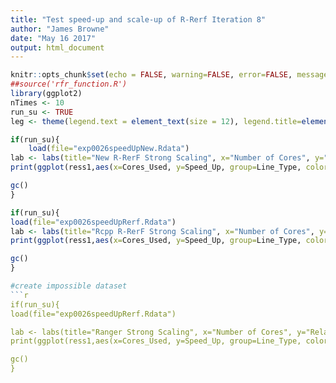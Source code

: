 ```yaml
---
title: "Test speed-up and scale-up of R-Rerf Iteration 8"
author: "James Browne"
date: "May 16 2017"
output: html_document
---
```


```r
knitr::opts_chunk$set(echo = FALSE, warning=FALSE, error=FALSE, message=FALSE, cache = FALSE)
##source('rfr_function.R')
library(ggplot2)
nTimes <- 10
run_su <- TRUE
leg <- theme(legend.text = element_text(size = 12), legend.title=element_blank(), plot.title = element_text(size = 16,  face="bold"), plot.subtitle = element_text(size = 12),axis.title.x = element_text(size=12), axis.text.x = element_text(size=12), axis.title.y = element_text(size=12), axis.text.y = element_text(size=12))
```

```r
if(run_su){
    load(file="exp0026speedUpNew.Rdata")
lab <- labs(title="New R-RerF Strong Scaling", x="Number of Cores", y="Relative Performance", subtitle =paste("Dataset Size: 168MB"))
print(ggplot(ress1,aes(x=Cores_Used, y=Speed_Up, group=Line_Type, color=Line_Type))+geom_line()+lab +leg +scale_y_continuous(trans = "log2", breaks = c(2,4,8,16,32,64,96)))

gc()
}
```

```r
if(run_su){
load(file="exp0026speedUpRerf.Rdata")
lab <- labs(title="Rcpp R-RerF Strong Scaling", x="Number of Cores", y="Relative Performance", subtitle =paste("Dataset Size: 168MB"))
print(ggplot(ress1,aes(x=Cores_Used, y=Speed_Up, group=Line_Type, color=Line_Type))+geom_line()+lab +leg +scale_y_continuous(trans = "log2", breaks = c(2,4,8,16,32,64,96)))

gc()
}
```

```r
#create impossible dataset
```r
if(run_su){
load(file="exp0026speedUpRerf.Rdata")

lab <- labs(title="Ranger Strong Scaling", x="Number of Cores", y="Relative Performance", subtitle =paste("Dataset Size: 168 MB"))
print(ggplot(ress1,aes(x=Cores_Used, y=Speed_Up, group=Line_Type, color=Line_Type))+geom_line()+lab +leg +scale_y_continuous(trans = "log2", breaks = c(2,4,8,16,32,64,96)))

gc()
}
```

